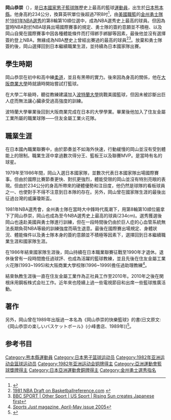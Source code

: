 
{{Infobox basketball biography
| name         = 岡山恭崇
| image=Yasutaka Okayama.jpg
| position     = 中鋒
| height_ft    = 7
| height_in    = 8
| weight_lb    = 330
| league       = 
| team         =
| birth_date   = {{Birth date and age|1954|11|29|mf=y}}
| birth_place  = [[日本|日本]][[熊本縣|熊本縣]][[益城町|益城町]]
| nationality  = [[日本|日本]]
| high_school  = 九州學院高中
| college      = 
| draft_year   = 1981
| draft_round  = 8
| draft_pick   = 171
| draft_team   = [[金州勇士隊|金州勇士隊]]
| career_start = 1979
| career_end   = 1990
| years1       = 1979–1990
| team1        = [[住友金屬工業火花隊|住友金屬工業火花隊]]
| coach_start    = 1993
| coach_end      = 
| cyears1= 1993–1995
| cteam1= 住友金屬工業火花隊
| cyears2=1996–1999
| cteam2=大阪商業大學校隊
| highlights   =
 '''球員時期:'''
* 2× JBL 得分王 (1981, 1982)
* 5× JBL 最佳五人 (1979–1983)
* 3× JBL 籃板王 (1979, 1981, 1982)
| medaltemplates =
{{MedalCountry | {{JPN}} }}
{{Medal|Competition|[[亞洲運動會|亞洲運動會]]}}
{{Medal|Bronze|[[1982年亞洲運動會|1982年]] | Japan}}
{{MedalCompetition|[[威廉·瓊斯盃國際籃球邀請賽|威廉·瓊斯盃國際籃球邀請賽]]}}
{{MedalBronze | [[1986年威廉·瓊斯盃國際籃球邀請賽|1986年]]|Team}}
}}

'''岡山恭崇'''（{{bd|1954年|11月29日||}}），是[[日本國家男子籃球隊|日本國家男子籃球隊]]歷史上最高的籃球[[運動員|運動員]]，出生於[[日本|日本]][[熊本縣|熊本縣]]。他身高約234公分，換算英呎單位後超過7呎8吋<ref>{{Cite web |url=http://www.nba.com/draft2003/draft_oddities_030619.html |title=NBA.com: Draft Oddities<!-- Bot generated title --> |access-date=2014-04-12 |archive-url=https://web.archive.org/web/20100701165853/http://www.nba.com/draft2003/draft_oddities_030619.html |archive-date=2010-07-01 |dead-url=yes }}</ref>，由[[美國職籃|美國職籃]]的[[金州勇士隊|金州勇士隊]]於[[1981年NBA選秀|1981年NBA選秀]]的第8輪第10順位選中，成為NBA選秀史上最高的球員。但因為當時NBA對於NBA球員出場國際賽事的規定、勇士隊的簽約意願並不積極、以及岡山自覺在國際賽事中因各種體能條件而打得綁手綁腳等因素，最後他並沒有選擇簽約登上NBA，無緣成為NBA歷史上曾經出賽過的最高的球員<ref>[http://www.databasebasketball.com/draft/draftyear.htm?yr=1981&lg=n 1981 NBA Draft on Basketballreference.com<!-- Bot generated title -->] {{webarchive|url=https://web.archive.org/web/20100317223212/http://www.databasebasketball.com/draft/draftyear.htm?yr=1981&lg=N |date=2010-03-17 }}</ref><ref>[http://news.bbc.co.uk/sport2/low/other_sports/us_sport/3974205.stm BBC SPORT | Other Sport | US Sport | Rising Sun creates Japanese first<!-- Bot generated title -->]</ref>。放棄和勇士隊簽約後，岡山選擇回到日本繼續職業生涯，並持續為日本國家隊出賽。

==學生時期==
岡山恭崇在初中和高中練[[柔道|柔道]]，並且有黑帶的實力。後來因為身高的關係，他在[[大阪商業大學|大阪商業大學]]時就讀時開始嘗試打籃球。

在大學二年級時，聽從教練建議加入[[波特蘭大學|波特蘭大學]]挑戰美國籃球，但因未被診斷出巨人症而無法讓心臟承受過高強度的訓練。

波特蘭大學畢業後回到大阪商業完成在日本的大學學業。畢業後他加入了住友金屬工業所屬的職業球隊——住友金屬工業火花隊。

==職業生涯==
在日本國內職業聯賽中，由於節奏並不如海外快速，行動緩慢的岡山並沒有受到體能上的限制。職業生涯中拿過數次得分王、籃板王以及聯賽MVP。是當時有名的球星。

1979年至1986年間，岡山入選日本國家隊，並數次代表日本國家隊出場國際賽事。但由於國際比賽節奏更快、對抗更強烈，體能受限的岡山並沒有特別亮眼的表現。但由於234公分的身高所帶來的硬體優勢和注目度，他仍然是球隊的看板球員之一、也使對手不得不注意到日本隊的存在。另外，岡山曾在國家隊生涯的最後出征過台灣的威廉瓊斯盃。

1981年NBA選秀會，金州勇士隊在當時大中鋒時代風潮下，用第8輪第10順位籤拿下了岡山恭崇，岡山也成為至今NBA選秀史上最高的球員(234cm)。選秀獲選後岡山也遠赴美國與勇士隊進行訓練，但在一段時間後仍由於巨人症的心血管系統無法長期負荷NBA等級的訓練強度而萌生退意。最後在國際賽出場規定、身體狀況、體能條件以及勇士隊本身的簽約意願並不積極等因素下，選擇回到日本繼續職業生涯和國家隊生涯。

在1986年結束國家隊生涯後，岡山持續在日本職業聯賽征戰至1990年才退休。退休後曾有一段時間擔任過球評、也成為活躍的籃球教練，並且先後在住友金屬工業火花隊(1993~1995)和大阪商業大學校隊(1996~1999)擔任過助理教練<ref>[https://web.archive.org/web/20080307064344/http://www.sanseido-publ.co.jp/sports/2005_just_sports_person_okayama.html ''Sports Just'' magazine, April-May issue 2005]</ref>。

結束執教生涯後一直在住友金屬工業作為正社員工作至2010年。2010年之後在関根床用鋼板株式会社工作。近年來也陸續上過一些電視節目和出席一些籃球推廣活動。

==著作==
另外，岡山曾在1989年出版過一本名為《岡山恭崇的快樂籃球》的書(日文原文:《岡山恭崇の楽しいバスケットボール》(小峰書店、1989年))<ref>{{Cite web |url=http://bookweb.kinokuniya.co.jp/htm/4338085045.html |title=Tanoshii Basuketto Boru |accessdate=2014-04-12 |archive-date=2007-09-29 |archive-url=https://web.archive.org/web/20070929124245/http://bookweb.kinokuniya.co.jp/htm/4338085045.html |dead-url=no }}</ref>。

== 参考书目 ==
{{reflist}}
{{DEFAULTSORT:Okayama Yasutaka}}
[[Category:熊本縣運動員|Category:熊本縣運動員]]
[[Category:日本男子篮球运动员|Category:日本男子篮球运动员]]
[[Category:1982年亚洲运动会篮球运动员|Category:1982年亚洲运动会篮球运动员]]
[[Category:1982年亚洲运动会铜牌得主|Category:1982年亚洲运动会铜牌得主]]
[[Category:亞洲運動會籃球獎牌得主|Category:亞洲運動會籃球獎牌得主]]
[[Category:日本亞洲運動會銅牌得主|Category:日本亞洲運動會銅牌得主]]
[[Category:金州勇士選秀指名|Category:金州勇士選秀指名]]
